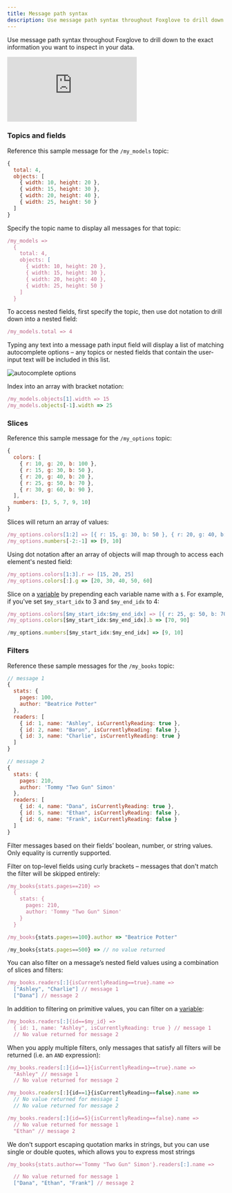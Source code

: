 ```yaml
---
title: Message path syntax
description: Use message path syntax throughout Foxglove to drill down to the exact information you want to inspect in your data.
---
```


Use message path syntax throughout Foxglove to drill down to the exact information you want to inspect in your data.

<div className="relative h-0">
  <iframe
    className="absolute w-full h-full max-w-full max-h-full top-0 left-0"
    src="https://www.youtube.com/embed/ezRtU0nlkc4"
    title="YouTube video player – Using Message Path Syntax in Foxglove"
    frameBorder="0"
    allow="accelerometer; autoplay; clipboard-write; encrypted-media; gyroscope; picture-in-picture"
    allowFullScreen
  ></iframe>
</div>

### Topics and fields

Reference this sample message for the `/my_models` topic:

```js
{
  total: 4,
  objects: [
    { width: 10, height: 20 },
    { width: 15, height: 30 },
    { width: 20, height: 40 },
    { width: 25, height: 50 }
  ]
}
```

Specify the topic name to display all messages for that topic:

```js
/my_models =>
  {
    total: 4,
    objects: [
      { width: 10, height: 20 },
      { width: 15, height: 30 },
      { width: 20, height: 40 },
      { width: 25, height: 50 }
    ]
  }
```

To access nested fields, first specify the topic, then use dot notation to drill down into a nested field:

```js
/my_models.total => 4
```

Typing any text into a message path input field will display a list of matching autocomplete options – any topics or nested fields that contain the user-input text will be included in this list.

![autocomplete options](/img/docs/visualizing/message-path-syntax/autocomplete.webp)

Index into an array with bracket notation:

```js
/my_models.objects[1].width => 15
/my_models.objects[-1].width => 25
```

### Slices

Reference this sample message for the `/my_options` topic:

```js
{
  colors: [
    { r: 10, g: 20, b: 100 },
    { r: 15, g: 30, b: 50 },
    { r: 20, g: 40, b: 20 },
    { r: 25, g: 50, b: 70 },
    { r: 30, g: 60, b: 90 },
  ],
  numbers: [3, 5, 7, 9, 10]
}
```

Slices will return an array of values:

```js
/my_options.colors[1:2] => [{ r: 15, g: 30, b: 50 }, { r: 20, g: 40, b: 20 }]
/my_options.numbers[-2:-1] => [9, 10]
```

Using dot notation after an array of objects will map through to access each element's nested field:

```js
/my_options.colors[1:3].r => [15, 20, 25]
/my_options.colors[:].g => [20, 30, 40, 50, 60]
```

Slice on a [variable](/visualizing/variables) by prepending each variable name with a `$`. For example, if you've set `$my_start_idx` to 3 and `$my_end_idx` to 4:

```js
/my_options.colors[$my_start_idx:$my_end_idx] => [{ r: 25, g: 50, b: 70 }, { r: 30, g: 60, b: 90 }]
/my_options.colors[$my_start_idx:$my_end_idx].b => [70, 90]

/my_options.numbers[$my_start_idx:$my_end_idx] => [9, 10]
```

### Filters

Reference these sample messages for the `/my_books` topic:

```js
// message 1
{
  stats: {
    pages: 100,
    author: "Beatrice Potter"
  },
  readers: [
    { id: 1, name: "Ashley", isCurrentlyReading: true },
    { id: 2, name: "Baron", isCurrentlyReading: false },
    { id: 3, name: "Charlie", isCurrentlyReading: true }
  ]
}

// message 2
{
  stats: {
    pages: 210,
    author: 'Tommy "Two Gun" Simon'
  },
  readers: [
    { id: 4, name: "Dana", isCurrentlyReading: true },
    { id: 5, name: "Ethan", isCurrentlyReading: false },
    { id: 6, name: "Frank", isCurrentlyReading: false }
  ]
}
```

Filter messages based on their fields’ boolean, number, or string values. Only equality is currently supported.

Filter on top-level fields using curly brackets – messages that don't match the filter will be skipped entirely:

```js
/my_books{stats.pages==210} =>
  {
    stats: {
      pages: 210,
      author: 'Tommy "Two Gun" Simon'
    }
  }

/my_books{stats.pages==100}.author => "Beatrice Potter"

/my_books{stats.pages==500} => // no value returned
```

You can also filter on a message’s nested field values using a combination of slices and filters:

```js
/my_books.readers[:]{isCurrentlyReading==true}.name =>
  ["Ashley", "Charlie"] // message 1
  ["Dana"] // message 2
```

In addition to filtering on primitive values, you can filter on a [variable](/visualizing/variables):

```js
/my_books.readers[:]{id==$my_id} =>
  { id: 1, name: "Ashley", isCurrentlyReading: true } // message 1
  // No value returned for message 2
```

When you apply multiple filters, only messages that satisfy all filters will be returned (i.e. an `AND` expression):

```js
/my_books.readers[:]{id==1}{isCurrentlyReading==true}.name =>
  "Ashley" // message 1
  // No value returned for message 2

/my_books.readers[:]{id==1}{isCurrentlyReading==false}.name =>
  // No value returned for message 1
  // No value returned for message 2

/my_books.readers[:]{id==5}{isCurrentlyReading==false}.name =>
  // No value returned for message 1
  "Ethan" // message 2
```

We don't support escaping quotation marks in strings, but you can use single or double quotes, which allows you to express most strings

```js
/my_books{stats.author=='Tommy "Two Gun" Simon'}.readers[:].name =>

  // No value returned for message 1
  ["Dana", "Ethan", "Frank"] // message 2
```
